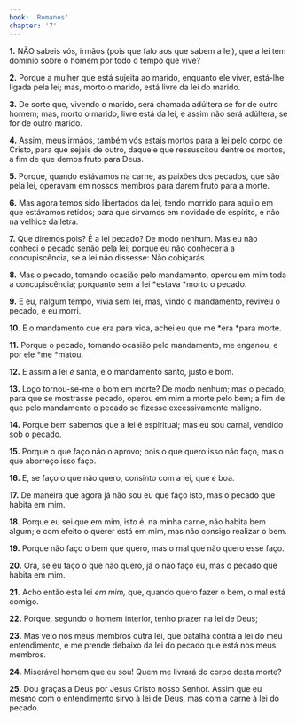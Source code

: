 ```yaml
---
book: 'Romanos'
chapter: '7'
---
```


**1.** NÃO sabeis vós, irmãos (pois que falo aos que sabem a lei), que a lei tem domínio sobre o homem por todo o tempo que vive?

**2.** Porque a mulher que está sujeita ao marido, enquanto ele viver, está-lhe ligada pela lei; mas, morto o marido, está livre da lei do marido.

**3.** De sorte que, vivendo o marido, será chamada adúltera se for de outro homem; mas, morto o marido, livre está da lei, e assim não será adúltera, se for de outro marido.

**4.** Assim, meus irmãos, também vós estais mortos para a lei pelo corpo de Cristo, para que sejais de outro, daquele que ressuscitou dentre os mortos, a fim de que demos fruto para Deus.

**5.** Porque, quando estávamos na carne, as paixões dos pecados, que são pela lei, operavam em nossos membros para darem fruto para a morte.

**6.** Mas agora temos sido libertados da lei, tendo morrido para aquilo em que estávamos retidos; para que sirvamos em novidade de espírito, e não na velhice da letra.

**7.** Que diremos pois? É a lei pecado? De modo nenhum. Mas eu não conheci o pecado senão pela lei; porque eu não conheceria a concupiscência, se a lei não dissesse: Não cobiçarás.

**8.** Mas o pecado, tomando ocasião pelo mandamento, operou em mim toda a concupiscência; porquanto sem a lei *estava *morto o pecado.

**9.** E eu, nalgum tempo, vivia sem lei, mas, vindo o mandamento, reviveu o pecado, e eu morri.

**10.** E o mandamento que era para vida, achei eu que me *era *para morte.

**11.** Porque o pecado, tomando ocasião pelo mandamento, me enganou, e por ele *me *matou.

**12.** E assim a lei *é* santa, e o mandamento santo, justo e bom.

**13.** Logo tornou-se-me o bom em morte? De modo nenhum; mas o pecado, para que se mostrasse pecado, operou em mim a morte pelo bem; a fim de que pelo mandamento o pecado se fizesse excessivamente maligno.

**14.** Porque bem sabemos que a lei é espiritual; mas eu sou carnal, vendido sob o pecado.

**15.** Porque o que faço não o aprovo; pois o que quero isso não faço, mas o que aborreço isso faço.

**16.** E, se faço o que não quero, consinto com a lei, que *é* boa.

**17.** De maneira que agora já não sou eu que faço isto, mas o pecado que habita em mim.

**18.** Porque eu sei que em mim, isto é, na minha carne, não habita bem algum; e com efeito o querer está em mim, mas não consigo realizar o bem.

**19.** Porque não faço o bem que quero, mas o mal que não quero esse faço.

**20.** Ora, se eu faço o que não quero, já o não faço eu, mas o pecado que habita em mim.

**21.** Acho então esta lei *em mim,* que, quando quero fazer o bem, o mal está comigo.

**22.** Porque, segundo o homem interior, tenho prazer na lei de Deus;

**23.** Mas vejo nos meus membros outra lei, que batalha contra a lei do meu entendimento, e me prende debaixo da lei do pecado que está nos meus membros.

**24.** Miserável homem que eu sou! Quem me livrará do corpo desta morte?

**25.** Dou graças a Deus por Jesus Cristo nosso Senhor. Assim que eu mesmo com o entendimento sirvo à lei de Deus, mas com a carne à lei do pecado.
